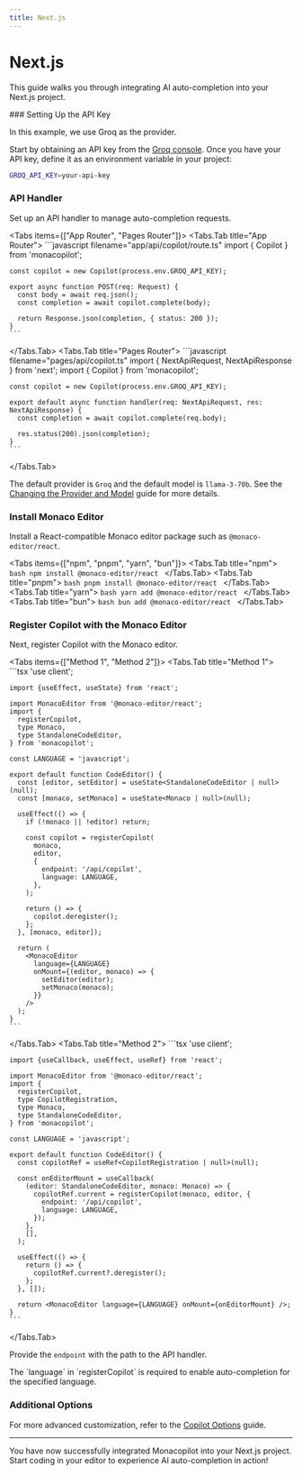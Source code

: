 ```yaml
---
title: Next.js
---
```



# Next.js

This guide walks you through integrating AI auto-completion into your Next.js project.

<Steps>
###  Setting Up the API Key

In this example, we use Groq as the provider.

Start by obtaining an API key from the [Groq console](https://console.groq.com/keys). Once you have your API key, define it as an environment variable in your project:

```bash filename=".env.local"
GROQ_API_KEY=your-api-key
```

### API Handler

Set up an API handler to manage auto-completion requests.

<Tabs items={["App Router", "Pages Router"]}>
  <Tabs.Tab title="App Router">
    ```javascript filename="app/api/copilot/route.ts"
    import { Copilot } from 'monacopilot';

    const copilot = new Copilot(process.env.GROQ_API_KEY);

    export async function POST(req: Request) {
      const body = await req.json();
      const completion = await copilot.complete(body);

      return Response.json(completion, { status: 200 });
    }
    ```
  </Tabs.Tab>
  <Tabs.Tab title="Pages Router">
    ```javascript filename="pages/api/copilot.ts"
    import { NextApiRequest, NextApiResponse } from 'next';
    import { Copilot } from 'monacopilot';

    const copilot = new Copilot(process.env.GROQ_API_KEY);

    export default async function handler(req: NextApiRequest, res: NextApiResponse) {
      const completion = await copilot.complete(req.body);

      res.status(200).json(completion);
    }
    ```
  </Tabs.Tab>
</Tabs>

The default provider is `Groq` and the default model is `llama-3-70b`. See the [Changing the Provider and Model](/docs/copilot-options#changing-the-provider-and-model) guide for more details.

### Install Monaco Editor

Install a React-compatible Monaco editor package such as `@monaco-editor/react`.

<Tabs items={["npm", "pnpm", "yarn", "bun"]}>
  <Tabs.Tab title="npm">
    ```bash
    npm install @monaco-editor/react
    ```
  </Tabs.Tab>
  <Tabs.Tab title="pnpm">
    ```bash
    pnpm install @monaco-editor/react
    ```
  </Tabs.Tab>
  <Tabs.Tab title="yarn">
    ```bash
    yarn add @monaco-editor/react
    ```
  </Tabs.Tab>
  <Tabs.Tab title="bun">
    ```bash
    bun add @monaco-editor/react
    ```
  </Tabs.Tab>
</Tabs>

### Register Copilot with the Monaco Editor

Next, register Copilot with the Monaco editor.

<Tabs items={["Method 1", "Method 2"]}>
  <Tabs.Tab title="Method 1">
    ```tsx
    'use client';

    import {useEffect, useState} from 'react';

    import MonacoEditor from '@monaco-editor/react';
    import {
      registerCopilot,
      type Monaco,
      type StandaloneCodeEditor,
    } from 'monacopilot';

    const LANGUAGE = 'javascript';

    export default function CodeEditor() {
      const [editor, setEditor] = useState<StandaloneCodeEditor | null>(null);
      const [monaco, setMonaco] = useState<Monaco | null>(null);

      useEffect(() => {
        if (!monaco || !editor) return;

        const copilot = registerCopilot(
          monaco,
          editor,
          {
            endpoint: '/api/copilot',
            language: LANGUAGE,
          },
        );

        return () => {
          copilot.deregister();
        };
      }, [monaco, editor]);

      return (
        <MonacoEditor
          language={LANGUAGE}
          onMount={(editor, monaco) => {
            setEditor(editor);
            setMonaco(monaco);
          }}
        />
      );
    }
    ```
  </Tabs.Tab>
  <Tabs.Tab title="Method 2">
    ```tsx
    'use client';

    import {useCallback, useEffect, useRef} from 'react';

    import MonacoEditor from '@monaco-editor/react';
    import {
      registerCopilot,
      type CopilotRegistration,
      type Monaco,
      type StandaloneCodeEditor,
    } from 'monacopilot';

    const LANGUAGE = 'javascript';

    export default function CodeEditor() {
      const copilotRef = useRef<CopilotRegistration | null>(null);

      const onEditorMount = useCallback(
        (editor: StandaloneCodeEditor, monaco: Monaco) => {
          copilotRef.current = registerCopilot(monaco, editor, {
            endpoint: '/api/copilot',
            language: LANGUAGE,
          });
        },
        [],
      );

      useEffect(() => {
        return () => {
          copilotRef.current?.deregister();
        };
      }, []);

      return <MonacoEditor language={LANGUAGE} onMount={onEditorMount} />;
    }
    ```
  </Tabs.Tab>
</Tabs>

Provide the `endpoint` with the path to the API handler.

<Callout type="info">
  The `language` in `registerCopilot` is required to enable auto-completion for the specified language.
</Callout>

### Additional Options

For more advanced customization, refer to the [Copilot Options](/docs/copilot-options) guide.

</Steps>

---

You have now successfully integrated Monacopilot into your Next.js project. Start coding in your editor to experience AI auto-completion in action!